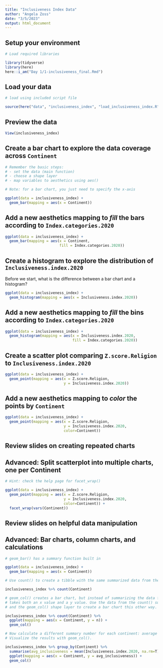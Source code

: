```yaml
---
title: "Inclusiveness Index Data"
author: "Angela Zoss"
date: "3/5/2023"
output: html_document
---
```


## Setup your environment

```r

# Load required libraries

library(tidyverse)
library(here)
here::i_am("Day 1/1-inclusiveness_final.Rmd")

```

## Load your data

```r

# load using included script file

source(here("data", "inclusiveness_index", "load_inclusiveness_index.R"))

```

## Preview the data

```r

View(inclusiveness_index)

```

## Create a bar chart to explore the data coverage across `Continent`

```r

# Remember the basic steps:
# - set the data (main function)
# - choose a shape layer
# - map variables to aesthetics using aes()

# Note: for a bar chart, you just need to specify the x-axis

ggplot(data = inclusiveness_index) +
  geom_bar(mapping = aes(x = Continent))

```

## Add a new aesthetics mapping to *fill* the bars according to `Index.categories.2020`

```r

ggplot(data = inclusiveness_index) +
  geom_bar(mapping = aes(x = Continent,
                         fill = Index.categories.2020))

```


## Create a histogram to explore the distribution of `Inclusiveness.index.2020`

Before we start, what is the difference between a bar chart and a histogram?

```r

ggplot(data = inclusiveness_index) +
  geom_histogram(mapping = aes(x = Inclusiveness.index.2020))

```

## Add a new aesthetics mapping to *fill* the bins according to `Index.categories.2020`

```r

ggplot(data = inclusiveness_index) +
  geom_histogram(mapping = aes(x = Inclusiveness.index.2020,
                               fill = Index.categories.2020))

```

## Create a scatter plot comparing `Z.score.Religion` to `Inclusiveness.index.2020`

```r

ggplot(data = inclusiveness_index) +
  geom_point(mapping = aes(x = Z.score.Religion,
                           y = Inclusiveness.index.2020)) 

```

## Add a new aesthetics mapping to *color* the points by `Continent`

```r

ggplot(data = inclusiveness_index) +
  geom_point(mapping = aes(x = Z.score.Religion,
                           y = Inclusiveness.index.2020,
                           color=Continent)) 

```

## Review slides on creating repeated charts

## Advanced: Split scatterplot into multiple charts, one per Continent

```r

# Hint: check the help page for facet_wrap()

ggplot(data = inclusiveness_index) +
  geom_point(mapping = aes(x = Z.score.Religion,
                           y = Inclusiveness.index.2020,
                           color=Continent)) +
  facet_wrap(vars(Continent))

```

## Review slides on helpful data manipulation

## Advanced: Bar charts, column charts, and calculations

```r

# geom_bar() has a summary function built in

ggplot(data = inclusiveness_index) +
  geom_bar(mapping = aes(x = Continent))

```

```r

# Use count() to create a tibble with the same summarized data from the bar chart.

inclusiveness_index %>% count(Continent)

```

```r

# geom_col() creates a bar chart, but instead of summarizing the data for you it
# takes both an x value and a y value. Use the data from the count() summary
# and the geom_col() shape layer to create a bar chart this other way.

inclusiveness_index %>% count(Continent) %>%
  ggplot(mapping = aes(x = Continent, y = n)) +
  geom_col()

```

```r

# Now calculate a different summary number for each continent: average inclusiveness index.
# Visualize the results with geom_col().

inclusiveness_index %>% group_by(Continent) %>% 
  summarise(avg_inclusiveness = mean(Inclusiveness.index.2020, na.rm=T)) %>%
  ggplot(mapping = aes(x = Continent, y = avg_inclusiveness)) +
  geom_col()

```

